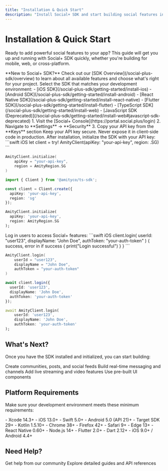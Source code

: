 ```yaml
---
title: "Installation & Quick Start"
description: "Install Social+ SDK and start building social features in minutes. Follow our straightforward setup guide."
---
```


# Installation & Quick Start

Ready to add powerful social features to your app? This guide will get you up and running with Social+ SDK quickly, whether you're building for mobile, web, or cross-platform.

<Note>
**New to Social+ SDK?** Check out our [SDK Overview](/social-plus-sdk/overview) to learn about all available features and choose what's right for your project.
</Note>


<Steps>
<Step title="Choose Your Platform">
Select the SDK that matches your development environment:

<CardGroup cols={2}>
<Card title="Mobile Apps" icon="mobile">
- [iOS SDK](/social-plus-sdk/getting-started/install-ios)
- [Android SDK](/social-plus-sdk/getting-started/install-android)
- [React Native SDK](/social-plus-sdk/getting-started/install-react-native)
- [Flutter SDK](/social-plus-sdk/getting-started/install-flutter)
</Card>

<Card title="Web Apps" icon="globe">
- [TypeScript SDK](/social-plus-sdk/getting-started/install-web)
- [JavaScript SDK (Deprecated)](/social-plus-sdk/getting-started/install-web#javascript-sdk-deprecated)
</Card>
</CardGroup>
</Step>

<Step title="Get Your API Key">
1. Visit the [Social+ Console](https://portal.social.plus/login)
2. Navigate to **Settings** → **Security**
3. Copy your API key from the **Keys** section

<Note>
Keep your API key secure. Never expose it in client-side code in production.
</Note>
</Step>

<Step title="Initialize the SDK">
After installation, initialize the SDK with your API key:

<CodeGroup>
```swift iOS
let client = try! AmityClient(apiKey: "your-api-key", region: .SG)
```

```kotlin Android
AmityClient.initialize(
    apiKey = "your-api-key",
    region = AmityRegion.SG
)
```

```typescript TypeScript
import { Client } from '@amityco/ts-sdk';

const client = Client.create({
  apiKey: 'your-api-key',
  region: 'sg'
});
```

```dart Flutter
AmityClient.initialize(
  apiKey: 'your-api-key',
  region: AmityRegion.SG
);
```
</CodeGroup>
</Step>

<Step title="Authenticate Users">
Log in users to access Social+ features:

<CodeGroup>
```swift iOS
client.login(
    userId: "user123",
    displayName: "John Doe",
    authToken: "your-auth-token"
) { success, error in
    if success {
        print("Login successful")
    }
}
```

```kotlin Android
AmityClient.login(
    userId = "user123",
    displayName = "John Doe",
    authToken = "your-auth-token"
)
```

```typescript TypeScript
await client.login({
  userId: 'user123',
  displayName: 'John Doe',
  authToken: 'your-auth-token'
});
```

```dart Flutter
await AmityClient.login(
    userId: 'user123',
    displayName: 'John Doe',
    authToken: 'your-auth-token'
);
```
</CodeGroup>
</Step>
</Steps>

## What's Next?

Once you have the SDK installed and initialized, you can start building:

<CardGroup cols={2}>
<Card title="Social Features" icon="users" href="/social-plus-sdk/social">
Create communities, posts, and social feeds
</Card>

<Card title="Chat Features" icon="comments" href="/social-plus-sdk/chat">
Build real-time messaging and channels
</Card>

<Card title="Live Video" icon="video" href="/social-plus-sdk/video">
Add live streaming and video features
</Card>

<Card title="UI Kits" icon="palette" href="/uikit">
Use pre-built UI components
</Card>
</CardGroup>

## Platform Requirements

Make sure your development environment meets these minimum requirements:

<Tabs>
<Tab title="iOS">
- Xcode 14.3+
- iOS 13.0+
- Swift 5.0+
</Tab>

<Tab title="Android">
- Android 5.0 (API 21)+
- Target SDK 29+
- Kotlin 1.5.10+
</Tab>

<Tab title="Web">
- Chrome 38+
- Firefox 42+
- Safari 9+
- Edge 13+
</Tab>

<Tab title="React Native">
- React Native 0.60+
- Node.js 14+
</Tab>

<Tab title="Flutter">
- Flutter 2.0+
- Dart 2.12+
- iOS 9.0+ / Android 4.4+
</Tab>
</Tabs>

## Need Help?

<CardGroup cols={2}>
<Card title="Community Forum" icon="comments" href="https://community.social.plus">
Get help from our community
</Card>

<Card title="Documentation" icon="book" href="/social-plus-sdk/core-concepts">
Explore detailed guides and API references
</Card>
</CardGroup>
